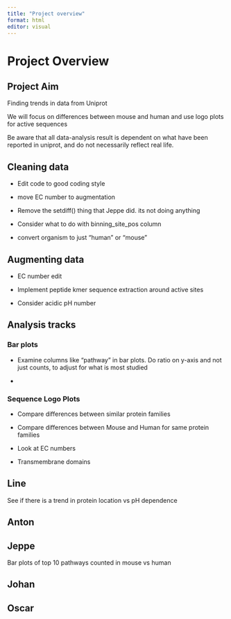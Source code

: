 ```yaml
---
title: "Project overview"
format: html
editor: visual
---
```


# Project Overview

## Project Aim

Finding trends in data from Uniprot

We will focus on differences between mouse and human and use logo plots for active sequences

Be aware that all data-analysis result is dependent on what have been reported in uniprot, and do not necessarily reflect real life.

## Cleaning data

-   Edit code to good coding style

-   move EC number to augmentation

-   Remove the setdiff() thing that Jeppe did. its not doing anything

-   Consider what to do with binning_site_pos column

-   convert organism to just "human" or "mouse"

## Augmenting data

-   EC number edit

-   Implement peptide kmer sequence extraction around active sites

-   Consider acidic pH number

## Analysis tracks

### Bar plots

-   Examine columns like "pathway" in bar plots. Do ratio on y-axis and not just counts, to adjust for what is most studied

-   

### Sequence Logo Plots

-   Compare differences between similar protein families

-   Compare differences between Mouse and Human for same protein families

-   Look at EC numbers

-   Transmembrane domains

## Line

See if there is a trend in protein location vs pH dependence

## Anton

## Jeppe

Bar plots of top 10 pathways counted in mouse vs human

## Johan

## Oscar
